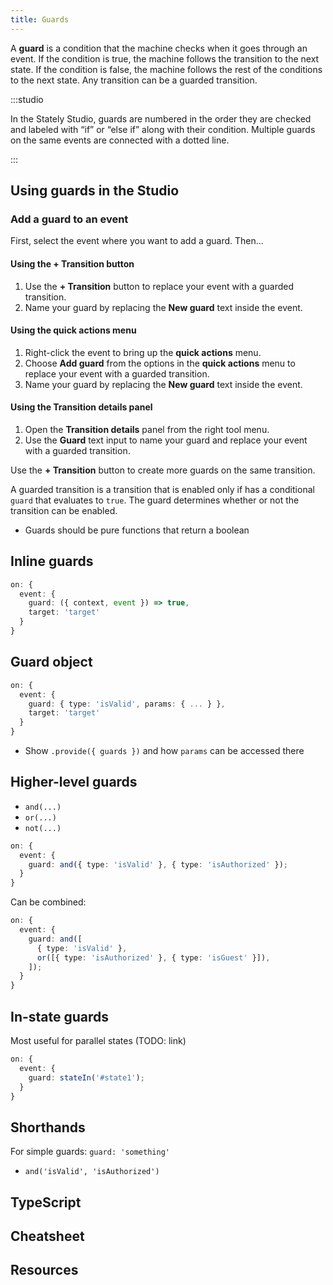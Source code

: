 ```yaml
---
title: Guards
---
```



A **guard** is a condition that the machine checks when it goes through an event. If the condition is true, the machine follows the transition to the next state. If the condition is false, the machine follows the rest of the conditions to the next state. Any transition can be a guarded transition.

<p>
  <ThemedImage
    alt="A video player state machine with an initial Paused State and a Playing state. The transition from Playing to Paused has a guard numbered 1 and labeled ‘If time left is zero’. The first guard is joined to a second guard by a dotted line. The second guard is numbered 2 and is labeled ‘Else if time left is more than zero.’ The second guard’s transition targets the Playing state."
    sources={{
      light: useBaseUrl('/transitions-and-events/guards/guards.png'),
      dark: useBaseUrl('/transitions-and-events/guards/guards-dm.png'),
    }}
  />
</p>

:::studio

In the Stately Studio, guards are numbered in the order they are checked and labeled with “if” or “else if” along with their condition. Multiple guards on the same events are connected with a dotted line.

:::

<!--TODO: Why you might use a guard with example.-->

## Using guards in the Studio

### Add a guard to an event

First, select the event where you want to add a guard. Then…

#### Using the **+ Transition** button

1. Use the **+ Transition** button to replace your event with a guarded transition.
2. Name your guard by replacing the **New guard** text inside the event.

#### Using the **quick actions** menu

1. Right-click the event to bring up the **quick actions** menu.
2. Choose **Add guard** from the options in the **quick actions** menu to replace your event with a guarded transition.
3. Name your guard by replacing the **New guard** text inside the event.

#### Using the **Transition details** panel

1. Open the **Transition details** panel from the right tool menu.
2. Use the **Guard** text input to name your guard and replace your event with a guarded transition.

Use the **+ Transition** button to create more guards on the same transition.

A guarded transition is a transition that is enabled only if has a conditional `guard` that evaluates to `true`. The guard determines whether or not the transition can be enabled.

- Guards should be pure functions that return a boolean

## Inline guards

```ts
on: {
  event: {
    guard: ({ context, event }) => true,
    target: 'target'
  }
}
```

## Guard object

```ts
on: {
  event: {
    guard: { type: 'isValid', params: { ... } },
    target: 'target'
  }
}
```

- Show `.provide({ guards })` and how `params` can be accessed there

## Higher-level guards

- `and(...)`
- `or(...)`
- `not(...)`

```ts
on: {
  event: {
    guard: and({ type: 'isValid' }, { type: 'isAuthorized' });
  }
}
```

Can be combined:

```ts
on: {
  event: {
    guard: and([
      { type: 'isValid' },
      or([{ type: 'isAuthorized' }, { type: 'isGuest' }]),
    ]);
  }
}
```

## In-state guards

<!-- TODO: add link below -->

Most useful for parallel states (TODO: link)

```ts
on: {
  event: {
    guard: stateIn('#state1');
  }
}
```

## Shorthands

For simple guards: `guard: 'something'`

- `and('isValid', 'isAuthorized')`

## TypeScript

## Cheatsheet

## Resources

